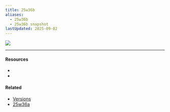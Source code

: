 ```yaml
---
title: 25w36b
aliases:
  - 25w36b
  - 25w36b snapshot
lastUpdated: 2025-09-02
---
```



![](https://minecraft.wiki/images/25w36a.jpg)

<Yb src="https://youtube.com/embed/x_TLVuM5FUM" />

---

#### Resources

- <Wiki src="https://minecraft.wiki/w/Java_Edition_25w36b" />
- <Blog src="https://www.minecraft.net/en-us/article/minecraft-snapshot-25w36a" />

#### Related

- [Versions](/versions)
- [25w36a](/25w36a)
